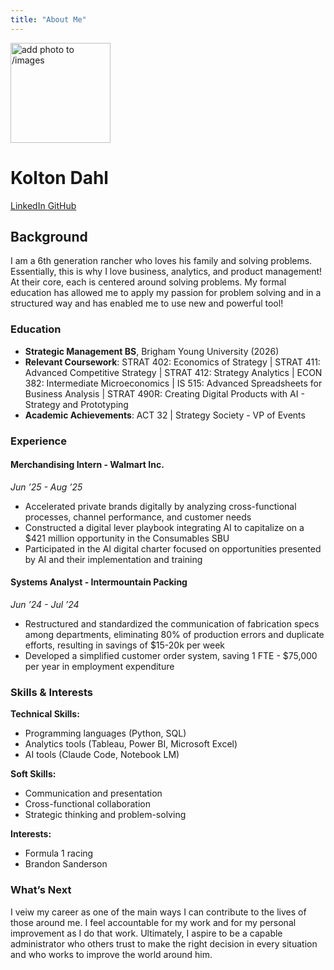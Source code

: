```yaml
---
title: "About Me"
---
```


::: {.hero-banner .text-center}

<img src="images/profile2.jpg" alt="add photo to /images" class="rounded-circle mb-3" width="160">

<h1>Kolton Dahl</h1>

<a href="https://www.linkedin.com/in/kdahl007/" class="btn btn-outline-primary btn-sm" target="_blank">
  <i class="fab fa-linkedin"></i> LinkedIn
</a>
<a href="https://github.com/KDahl007" class="btn btn-outline-primary btn-sm" target="_blank">
  <i class="fab fa-github"></i> GitHub
</a>

:::

## Background

I am a 6th generation rancher who loves his family and solving problems. Essentially, this is why I love business, analytics, and product management! At their core, each is centered around solving problems. My formal education has allowed me to apply my passion for problem solving and in a structured way and has enabled me to use new and powerful tool!

### Education

- **Strategic Management BS**, Brigham Young University (2026)
- **Relevant Coursework**: 
STRAT 402: Economics of Strategy | STRAT 411: Advanced Competitive Strategy | STRAT 412: Strategy Analytics | ECON 382: Intermediate Microeconomics | IS 515: Advanced Spreadsheets for Business Analysis | STRAT 490R: Creating Digital Products with AI - Strategy and Prototyping
- **Academic Achievements**: 
ACT 32 | Strategy Society - VP of Events

### Experience

#### Merchandising Intern - Walmart Inc.
*Jun '25 - Aug '25*

- Accelerated private brands digitally by analyzing cross-functional processes, channel performance, and customer needs
- Constructed a digital lever playbook integrating AI to capitalize on a $421 million opportunity in the Consumables SBU
- Participated in the AI digital charter focused on opportunities presented by AI and their implementation and training

#### Systems Analyst - Intermountain Packing
*Jun '24 - Jul '24*

- Restructured and standardized the communication of fabrication specs among departments, eliminating 80% of production
errors and duplicate efforts, resulting in savings of $15-20k per week
- Developed a simplified customer order system, saving 1 FTE - $75,000 per year in employment expenditure

### Skills & Interests

**Technical Skills:**

- Programming languages (Python, SQL)  
- Analytics tools (Tableau, Power BI, Microsoft Excel)  
- AI tools (Claude Code, Notebook LM)

**Soft Skills:**

- Communication and presentation  
- Cross-functional collaboration  
- Strategic thinking and problem-solving  

**Interests:**

- Formula 1 racing  
- Brandon Sanderson  

### What's Next

I veiw my career as one of the main ways I can contribute to the lives of those around me. I feel accountable for my work and for my personal improvement as I do that work. Ultimately, I aspire to be a capable administrator who others trust to make the right decision in every situation and who works to improve the world around him. 
